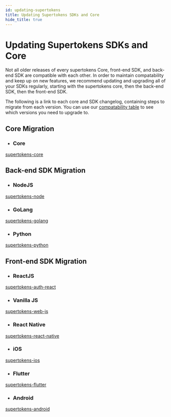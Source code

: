 ```yaml
---
id: updating-supertokens
title: Updating Supertokens SDKs and Core
hide_title: true
---
```


<!-- COPY DOCS -->
<!-- ./community/updating-supertokens.mdx -->

# Updating Supertokens SDKs and Core

Not all older releases of every supertokens Core, front-end SDK, and back-end SDK are compatible with each other. In order to maintain compatability
and keep up on new features, we recommend updating and upgrading all of your SDKs regularly, starting with the supertokens core, then the back-end SDK, then the front-end SDK.

The following is a link to each core and SDK changelog, containing steps to migrate from each version. You can use our [compatability table](../../community/compatibility-table) to see which versions you need to upgrade to.

## Core Migration

- ### Core
[supertokens-core](https://github.com/supertokens/supertokens-core/blob/master/CHANGELOG.md)

## Back-end SDK Migration

- ### NodeJS
[supertokens-node](https://github.com/supertokens/supertokens-node/blob/master/CHANGELOG.md)

- ### GoLang
[supertokens-golang](https://github.com/supertokens/supertokens-golang/blob/master/CHANGELOG.md)

- ### Python
[supertokens-python](https://github.com/supertokens/supertokens-python/blob/master/CHANGELOG.md)

## Front-end SDK Migration

- ### ReactJS
[supertokens-auth-react](https://github.com/supertokens/supertokens-auth-react/blob/master/CHANGELOG.md)

- ### Vanilla JS
[supertokens-web-js](https://github.com/supertokens/supertokens-web-js/blob/master/CHANGELOG.md)

- ### React Native
[supertokens-react-native](https://github.com/supertokens/supertokens-react-native)

- ### iOS
[supertokens-ios](https://github.com/supertokens/supertokens-ios/blob/master/CHANGELOG.md)

- ### Flutter
[supertokens-flutter](https://github.com/supertokens/supertokens-flutter)

- ### Android
[supertokens-android](https://github.com/supertokens/supertokens-android/blob/master/CHANGELOG.md)